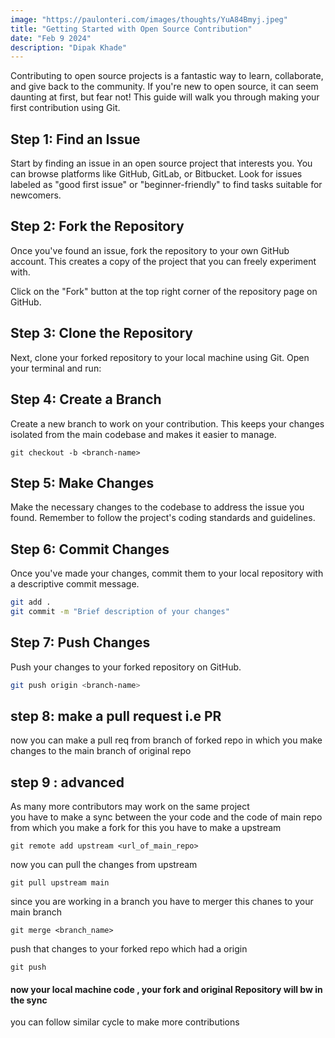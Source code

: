 ```yaml
---
image: "https://paulonteri.com/images/thoughts/YuA84Bmyj.jpeg"
title: "Getting Started with Open Source Contribution"
date: "Feb 9 2024"
description: "Dipak Khade"
---
```



Contributing to open source projects is a fantastic way to learn, collaborate, and give back to the community. If you're new to open source, it can seem daunting at first, but fear not! This guide will walk you through making your first contribution using Git.

## Step 1: Find an Issue

Start by finding an issue in an open source project that interests you. You can browse platforms like GitHub, GitLab, or Bitbucket. Look for issues labeled as "good first issue" or "beginner-friendly" to find tasks suitable for newcomers.

## Step 2: Fork the Repository

Once you've found an issue, fork the repository to your own GitHub account. This creates a copy of the project that you can freely experiment with.

Click on the "Fork" button at the top right corner of the repository page on GitHub.

## Step 3: Clone the Repository

Next, clone your forked repository to your local machine using Git. Open your terminal and run:

## Step 4: Create a Branch

Create a new branch to work on your contribution. This keeps your changes isolated from the main codebase and makes it easier to manage.

```
git checkout -b <branch-name>
```
## Step 5: Make Changes

Make the necessary changes to the codebase to address the issue you found. Remember to follow the project's coding standards and guidelines.

## Step 6: Commit Changes

Once you've made your changes, commit them to your local repository with a descriptive commit message.

```bash
git add .
git commit -m "Brief description of your changes"
```
## Step 7: Push Changes

Push your changes to your forked repository on GitHub.

```bash
git push origin <branch-name>
```

## step 8: make a pull request i.e PR 
now you can make a pull req from branch of forked repo in which you make changes to the main branch of original repo

## step 9 : advanced
As many more contributors may work on the same project  
you have to make a sync between the your code and the code of main repo from which you make a fork for this you have to make a upstream 
```
git remote add upstream <url_of_main_repo>
```
now you can pull the changes from upstream 
```
git pull upstream main
```

since you are working in a branch 
you have to merger this chanes to your main branch 
```
git merge <branch_name>
```
push that changes to your forked repo which had a origin 
```
git push 
```
#### now your local machine code , your fork and original Repository will bw in the sync
you can follow similar cycle to make more contributions
